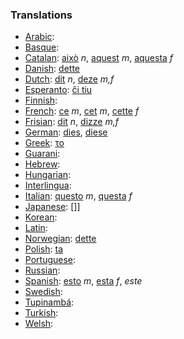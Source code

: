 ===Translations===
*[[Arabic]]: [[]]
*[[Basque]]: [[]]
*[[Catalan]]: [[això]] ''n'', [[aquest]] ''m'', [[aquesta]] ''f''
*[[Danish]]: [[dette]]
*[[Dutch]]: [[dit]] ''n'', [[deze]] ''m,f''
*[[Esperanto]]: [[ĉi tiu]]
*[[Finnish]]: [[]]
*[[French]]: [[ce]] ''m'', [[cet]] ''m'', [[cette]] ''f''
*[[Frisian]]: [[dit]] ''n'', [[dizze]] ''m,f''
*[[German]]: [[dies]], [[diese]]
*[[Greek]]: [[το]]
*[[Guarani]]: [[]]
*[[Hebrew]]: [[]]
*[[Hungarian]]: [[]]
*[[Interlingua]]: [[]]
*[[Italian]]: [[questo]] ''m'', [[questa]] ''f''
*[[Japanese]]: []]
*[[Korean]]: [[]]
*[[Latin]]: [[]]
*[[Norwegian]]: [[dette]]
*[[Polish]]: [[ta]]
*[[Portuguese]]: [[]]
*[[Russian]]: [[]]
*[[Spanish]]: [[esto]] ''m'', [[esta]] ''f'', ''este''
*[[Swedish]]: [[]]
*[[Tupinambá]]: [[]]
*[[Turkish]]: [[]]
*[[Welsh]]: [[]]